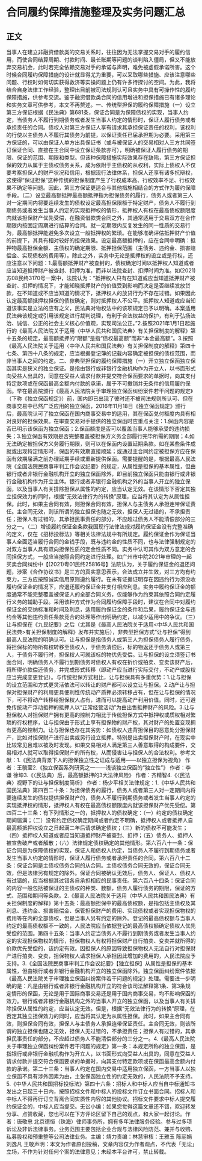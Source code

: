 # 合同履约保障措施整理及实务问题汇总
## 正文
当事人在建立非融资借款类的交易关系时，往往因为无法掌握交易对手的履约信用，而使合同结算周期、付款时间、最长账期等问题的谈判陷入僵局，但又不能放弃交易机会，此时若完全依赖交易对手的承诺与声明，难免被虚假承诺所害。这个时候合同履约保障措施的设计就显得尤为重要，可以采取哪些措施、应该注意哪些问题、行权时如何切实获得救济等实操问题上仍有许多待探讨的空间。为此，我将结合自身法律工作经验，整理出目前被司法规则认可且实务中具有可操作性的履约保障措施，供参考交流。鉴于融资借款类合同的信用增进和担保措施已有诸多理论和实务文章可供参考，本文不再赘述。一、传统型担保的履约保障措施（一）设立第三方保证根据《民法典》第681条，保证合同是为保障债权的实现，当事人约定，当债务人不履行到期债务或者发生当事人约定的情形时，保证人履行债务或者承担责任的合同。债权人对第三方保证人享有请求其承担保证责任的权利，该权利的行使以主债务人不履行其债务为前提，以保证责任已届承担期为必要。采用第三方保证的，可以由保证人单方出具保证书（或与被保证人的交易相对人三方共同签订保证合同、直接在主合同中设立保证条款亦可），明确被保证人履行债务的期限、保证的范围、期限和类型。但该种保障措施实际效果存在缺陷，第三方保证担保的效力从属于主债权债务关系，成为依附于主债权的从权利，实际上债权人不仅要考察担保人的财产状况和信用，根据现行法律体系，担保人还享有诸多抗辩权，这使得“保证担保”这种传统的担保制度产生了行权成本高、行权效率不足、行权效果不确定等问题。因此，第三方保证更适合与其他措施相结合的方式作为履约保障手段。（二）设立最高额抵押最高额抵押指为担保债务的履行，债务人或者第三人对一定期间内将要连续发生的债权设定最高担保限额于特定财产，债务人不履行到期债务或者发生当事人约定的实现抵押权的情形，抵押权人有权在最高债权额限度内就该担保财产优先受偿，在融资借款类合同之外，其通常适用于交易双方在合作期限内按固定周期进行结算的合同。就一定期限内反复发生的同一性质的交易行为，最高额抵押能避免多次设立一般抵押权的繁琐。在能够准确评估抵押财产价值的前提下，其具有相对较好的担保效果。设定最高额抵押的，应在合同中明确：抵押物最高担保金额、主债权的确定期限、抵押担保范围（主债务、违约金、损害赔偿金、实现债权的费用等）。除此之外，实务中无论是抵押权的设立或是行权，还应注意以下问题：1.最高额抵押财产被查封的，债权确定时间以抵押权人知道或者应当知道抵押财产被查封、扣押为准，而非以法院查封、扣押时间为准。如(2021)苏08民终3170号一案中，法院认为：“抵押权人只有在知道或应当知道抵押财产被查封、扣押的情况下，才能知晓抵押财产的价值受到影响而决定是否继续发放贷款，在不知道或不应当知道的情况下，抵押权人的放贷行为不存在过错。如果因此认定最高额抵押权担保的债权确定，则对抵押权人不公平。抵押权人知道或应当知道该事实是立法的应有之义，民法典对物权法中的该项规定已予以明确。本案适用民法典该规定或引用该规定进行裁判说理，有利于合法权益的保护，有利于弘扬法治、诚信、公正的社会主义核心价值观，实现司法公正。”2.按照2021年1月1日起施行的《最高人民法院关于适用〈中华人民共和国民法典〉有关担保制度的解释》第十五条的规定，最高额抵押的“限额”是指“债权最高额”而非“本金最高额”。3.按照《最高人民法院关于适用〈中华人民共和国民法典〉有关担保制度的解释》第四十七条、第四十八条的规定，应当根据登记簿的记载内容确定被担保的债权范围，而非当事人之间的约定。二、非典型担保的履约保障措施（一）开立独立保函独立保函其实是狭义的独立保证。是指由银行或非银行金融机构作为开立人，以书面形式向受益人出具的，同意在受益人请求付款并提交符合保函要求的单据时，向其支付特定款项或在保函最高金额内付款的承诺，属于不可撤销并无条件的信用履约保函。早在最高院颁行《最高人民法院关于审理独立保函纠纷案件若干问题的规定》（下称《独立保函规定》）前，国内即已出现了彼时还不被司法规则所认可、但在商事交易中已然广泛应用的独立保函，2016年11月18日《独立保函规定》颁行后，最高院认可了独立保函在国内商事交易中的适用，其在保函兑付额度内具有相对良好的担保效果。在审查交易对手提供的独立保函时应重点关注：1.保函内容是否已明示该保函为独立保函；2.保函额度是否可以覆盖当事人能够承受的违约损失；3.独立保函有效期是否完整覆盖被担保方义务全部履行完毕所需的期限；4.如无法确定被担保方义务履行期限，则可以在保函内设置延期条款。如在某些条件成就或出现特定情形时，保函的有效期直接顺延；或通过主合同约定被担保方应在保函有效期届满之前办理延期手续或重新提供保函。需要提醒的是，根据最高人民法院《全国法院民商事审判工作会议纪要》的规定，从属性是担保的基本属性，但由银行或者非银行金融机构开立的独立保函除外，即目前独立保函只能由银行或非银行金融机构作为开立主体。银行或者非银行金融机构之外的当事人开立的独立保函，以及当事人有关排除担保从属性的约定，应当认定无效。在该情形下否定其独立担保效力的同时，根据“无效法律行为的转换”原理，应当将其认定为从属性担保。此时，如果主合同有效，则担保合同有效，担保人与主债务人承担连带保证责任。主合同无效，则该所谓的独立担保也随之无效，担保人无过错的，不承担责任；担保人有过错的，其承担民事责任的部分，不应超过债务人不能清偿部分的三分之一。（二）增设履约保证金条款我国现行法律法规对履约保证金没有完整准确的定义，仅在《招标投标法》等相关法律法规中有所规定。履约保证金作为保证当事人全面适当履行合同的金钱手段，既与违约金的性质不同，也与法律强制规定的对双方当事人具有双向担保性质的定金性质不同。实务中认可其作为双方意定的合同担保方式，一般应当按照合同约定进行处理。如广州市中院2021年审理的一起买卖合同纠纷中【(2021)粤01民终25816号】法院认为，关于履约保证金的退还问题，涉案《合作协议书》是三方的真实意思表示，合法成立并生效，对三方均有约束力，三方应按照诚实信用原则遵约履行。在未有证据证明存在因违约行为须没收履约保证金的情况下，应退还履约保证金并支付相应利息。实务中履约保证金的额度通常不能完整覆盖被保证人的全部合同义务，仅能够作为约束其依照合同约定履行义务的辅助手段。采用该种方式作为合同履约保障手段时，建议在合同中对履约保证金的交纳标准和时间及利息，适用履约保证金的条件和后果，履约保证金与违约金等其他违约责任条款竞合的处理等作出明确约定，以减少适用中的争议。（三）让与担保在《九民纪要》之后（尤其是《最高人民法院关于适用<中华人民共和国民法典>有关担保制度的解释》发布并实施后），非典型担保方式“让与担保”得到最高人民法院的明确认可。让与担保是指债务人或第三人为担保债务人履行债务，将担保标的物所有权转移至债权人，于债务清偿后，标的物返还于债务人或第三人，于债务不履行时，担保权人可就该标的物优先受偿。让与担保的设立须签订书面合同，明确债务人不履行到期债务时债权人有权在折价或拍卖、变卖该财产后，将所得价款偿还债务，并完成形式转移（即动产应当进行实际交付，不动产或股权应当完成变更登记）。与传统担保方式相比，让与担保具有多重优势：1.让与担保的设立范围和方式更灵活依法可以转让的财产都可以设立让与担保。2.动产让与担保对担保财产的利用更具便利性传统动产质押必须转移占有，但在让与担保的情况下，可不将动产转移给担保权人占有，进而可以提高动产利用价值。同时，还可避免传统动产浮动抵押的抵押人以“正常经营活动”为由出售抵押财产的风险。3.让与担保权人对担保财产拥有更高的控制力相比于传统担保方式中抵押权或质权相对繁琐的行权程序，让与担保由于形式上享有担保物的财产权，其对财产的处置变现拥有更高的控制力。让与担保也存在其劣势：如债权人违背担保目的恶意处分担保财产，比如对担保财产进行出卖或另行设立抵押。特别是出卖担保财产时，在现实中比较常见且难以被及时发现。如果交易相对人满足第三人善意取得的构成要件，交易相对人就可以取得担保财产的所有权，从而侵害让与担保人的合法权利。参考文献：1.《民法典背景下人的担保独立性之证成与适用——以独立担保为视角》 作者：王毓莹2.《独立保函系列研究之一——浅谈独立保函的“独立性”》 作者：李谦 徐坤3.《〈民法典〉后，最高额抵押的3大法律风险》 作者：齐精智4.《〈民法典〉视野下的让与担保制度简析》 作者：杨少平相关法律规定：1.《中华人民共和国民法典》第四百二十条：为担保债务的履行，债务人或者第三人对一定期间内将要连续发生的债权提供担保财产的，债务人不履行到期债务或者发生当事人约定的实现抵押权的情形，抵押权人有权在最高债权额限度内就该担保财产优先受偿。第四百二十三条：有下列情形之一的，抵押权人的债权确定：（一）约定的债权确定期间届满；（二）没有约定债权确定期间或者约定不明确，抵押权人或者抵押人自最高额抵押权设立之日起满二年后请求确定债权；（三）新的债权不可能发生；（四）抵押权人知道或者应当知道抵押财产被查封、扣押；（五）债务人、抵押人被宣告破产或者解散；（六）法律规定债权确定的其他情形。第六百八十一条：保证合同是为保障债权的实现，保证人和债权人约定，当债务人不履行到期债务或者发生当事人约定的情形时，保证人履行债务或者承担责任的合同。第六百八十二条：保证合同是主债权债务合同的从合同。主债权债务合同无效的，保证合同无效，但是法律另有规定的除外。保证合同被确认无效后，债务人、保证人、债权人有过错的，应当根据其过错各自承担相应的民事责任。第六百八十四条：保证合同的内容一般包括被保证的主债权的种类、数额，债务人履行债务的期限，保证的方式、范围和期间等条款。2.《最高人民法院关于适用〈中华人民共和国民法典〉有关担保制度的解释》第十五条：最高额担保中的最高债权额，是指包括主债权及其利息、违约金、损害赔偿金、保管担保财产的费用、实现债权或者实现担保物权的费用等在内的全部债权，但是当事人另有约定的除外。登记的最高债权额与当事人约定的最高债权额不一致的，人民法院应当依据登记的最高债权额确定债权人优先受偿的范围。第四十五条：当事人约定当债务人不履行到期债务或者发生当事人约定的实现担保物权的情形，担保物权人有权将担保财产自行拍卖、变卖并就所得的价款优先受偿的，该约定有效。因担保人的原因导致担保物权人无法自行对担保财产进行拍卖、变卖，担保物权人请求担保人承担因此增加的费用的，人民法院应予支持。3.《全国法院民商事审判工作会议纪要》【独立担保】从属性是担保的基本属性，但由银行或者非银行金融机构开立的独立保函除外。独立保函纠纷案件依据《最高人民法院关于审理独立保函纠纷案件若干问题的规定》处理。需要进一步明确的是：凡是由银行或者非银行金融机构开立的符合该司法解释第1条、第3条规定情形的保函，无论是用于国际商事交易还是用于国内商事交易，均不影响保函的效力。银行或者非银行金融机构之外的当事人开立的独立保函，以及当事人有关排除担保从属性的约定，应当认定无效。但是，根据“无效法律行为的转换”原理，在否定其独立担保效力的同时，应当将其认定为从属性担保。此时，如果主合同有效，则担保合同有效，担保人与主债务人承担连带保证责任。主合同无效，则该所谓的独立担保也随之无效，担保人无过错的，不承担责任；担保人有过错的，其承担民事责任的部分，不应超过债务人不能清偿部分的三分之一。4.《最高人民法院关于审理独立保函纠纷案件若干问题的规定》第一条：本规定所称的独立保函，是指银行或非银行金融机构作为开立人，以书面形式向受益人出具的，同意在受益人请求付款并提交符合保函要求的单据时，向其支付特定款项或在保函最高金额内付款的承诺。第二十三条：当事人约定在国内交易中适用独立保函，一方当事人以独立保函不具有涉外因素为由，主张保函独立性的约定无效的，人民法院不予支持。5.《中华人民共和国招标投标法》第四十六条：招标人和中标人应当自中标通知书发出之日起三十日内，按照招标文件和中标人的投标文件订立书面合同。招标人和中标人不得再行订立背离合同实质性内容的其他协议。招标文件要求中标人提交履约保证金的，中标人应当提交。无讼小编：如果您觉得这篇文章还不错，欢迎转发分享、点赞收藏，您也可以在下方评论区留下自己的观点，和大家一起讨论。作者：唐敬忠 北京德恒（珠海）律师事务所，拥有多年法律服务经验。参与过多项诉讼及非诉法律事务。业务范围主要包括企业合规与法律风险防范、兼并与收购、私募股权和预重整等公司法律业务。主编：靖力责编：林慧审核：王雅玉 陈丽娟 刘逸凡 王敬声明：本文为作者原创投稿，文章内容仅为作者观点，不代表「无讼」立场，不作为针对任何个案的法律意见；未经本平台许可，禁止转载。